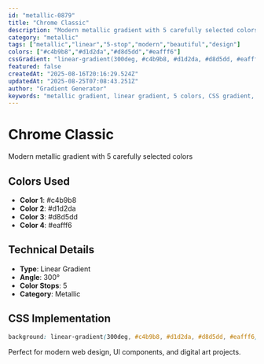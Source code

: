 ```yaml
---
id: "metallic-0879"
title: "Chrome Classic"
description: "Modern metallic gradient with 5 carefully selected colors"
category: "metallic"
tags: ["metallic","linear","5-stop","modern","beautiful","design"]
colors: ["#c4b9b8","#d1d2da","#d8d5dd","#eafff6"]
cssGradient: "linear-gradient(300deg, #c4b9b8, #d1d2da, #d8d5dd, #eafff6)"
featured: false
createdAt: "2025-08-16T20:16:29.524Z"
updatedAt: "2025-08-25T07:08:43.251Z"
author: "Gradient Generator"
keywords: "metallic gradient, linear gradient, 5 colors, CSS gradient, design, #c4b9b8, #d1d2da, #d8d5dd, #eafff6"
---
```


# Chrome Classic

Modern metallic gradient with 5 carefully selected colors

## Colors Used
- **Color 1**: #c4b9b8
- **Color 2**: #d1d2da
- **Color 3**: #d8d5dd
- **Color 4**: #eafff6

## Technical Details
- **Type**: Linear Gradient
- **Angle**: 300°
- **Color Stops**: 5
- **Category**: Metallic

## CSS Implementation
```css
background: linear-gradient(300deg, #c4b9b8, #d1d2da, #d8d5dd, #eafff6);
```

Perfect for modern web design, UI components, and digital art projects.
